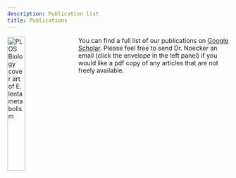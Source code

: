 ```yaml
---
description: Publication list
title: Publications
---
```


<img alt = 'PLOS Biology cover art of E. lenta metabolism' width='28%' src='/images/CN_Cover_Square.jpg' align='left' style='margin:0px 20px 10px 0px'/>

You can find a full list of our publications on [Google Scholar](https://scholar.google.com/citations?user=Wba93SoAAAAJ&hl=en). Please feel free to send Dr. Noecker an email (click the envelope in the left panel) if you would like a pdf copy of any articles that are not freely available.